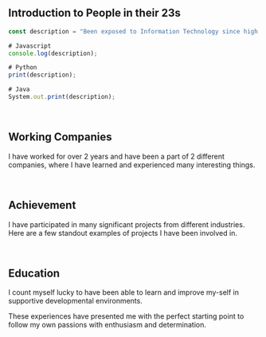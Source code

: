 ## Introduction to People in their 23s

```jsx
const description = "Been exposed to Information Technology since high school with Pascal language and had an interest for it. Therefore, it is not difficult for me to choose the path towards the future. And it only really got serious when I entered the university lecture hall and followed my favorite major";

# Javascript
console.log(description);

# Python
print(description);

# Java
System.out.print(description);
```

<br />

## Working Companies

I have worked for over 2 years and have been a part of 2 different companies, where I have learned and experienced many interesting things.

<TOC section="companies" />

<br />

## Achievement

I have participated in many significant projects from different industries. Here are a few standout examples of projects I have been involved in.

<TOC section="achievement" />

<br />

## Education

I count myself lucky to have been able to learn and improve my-self in supportive developmental environments.

These experiences have presented me with the perfect starting point to follow my own passions with enthusiasm and determination.

<TOC section="education" />
